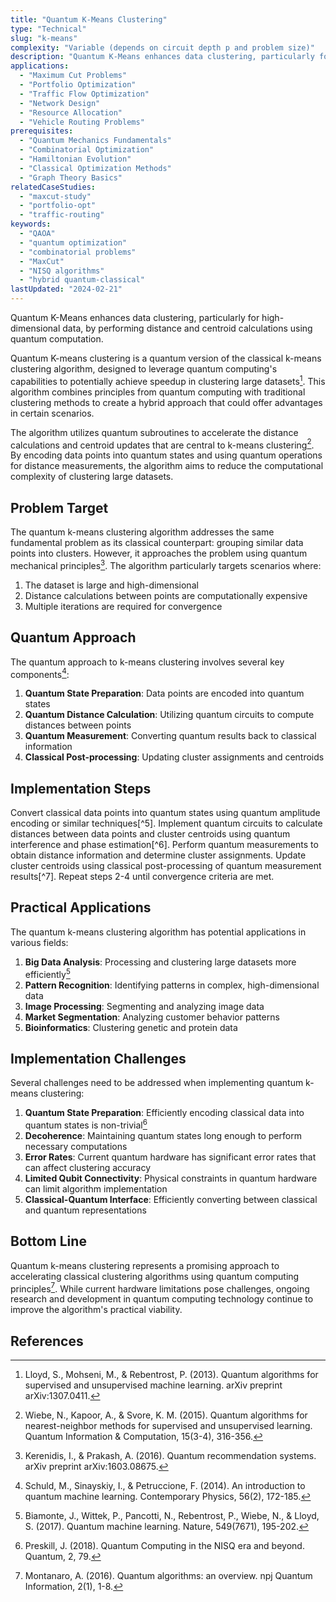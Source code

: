 ```yaml
---
title: "Quantum K-Means Clustering"
type: "Technical"
slug: "k-means"
complexity: "Variable (depends on circuit depth p and problem size)"
description: "Quantum K-Means enhances data clustering, particularly for high-dimensional data, by performing distance and centroid calculations using quantum computation."
applications:
  - "Maximum Cut Problems"
  - "Portfolio Optimization"
  - "Traffic Flow Optimization"
  - "Network Design"
  - "Resource Allocation"
  - "Vehicle Routing Problems"
prerequisites:
  - "Quantum Mechanics Fundamentals"
  - "Combinatorial Optimization"
  - "Hamiltonian Evolution"
  - "Classical Optimization Methods"
  - "Graph Theory Basics"
relatedCaseStudies:
  - "maxcut-study"
  - "portfolio-opt"
  - "traffic-routing"
keywords:
  - "QAOA"
  - "quantum optimization"
  - "combinatorial problems"
  - "MaxCut"
  - "NISQ algorithms"
  - "hybrid quantum-classical"
lastUpdated: "2024-02-21"
---
```


Quantum K-Means enhances data clustering, particularly for high-dimensional data, by performing distance and centroid calculations using quantum computation.

Quantum K-means clustering is a quantum version of the classical k-means clustering algorithm, designed to leverage quantum computing's capabilities to potentially achieve speedup in clustering large datasets[^1]. This algorithm combines principles from quantum computing with traditional clustering methods to create a hybrid approach that could offer advantages in certain scenarios.

The algorithm utilizes quantum subroutines to accelerate the distance calculations and centroid updates that are central to k-means clustering[^2]. By encoding data points into quantum states and using quantum operations for distance measurements, the algorithm aims to reduce the computational complexity of clustering large datasets.

## Problem Target

The quantum k-means clustering algorithm addresses the same fundamental problem as its classical counterpart: grouping similar data points into clusters. However, it approaches the problem using quantum mechanical principles[^3]. The algorithm particularly targets scenarios where:

1. The dataset is large and high-dimensional
2. Distance calculations between points are computationally expensive
3. Multiple iterations are required for convergence

## Quantum Approach

The quantum approach to k-means clustering involves several key components[^4]:

1. **Quantum State Preparation**: Data points are encoded into quantum states
2. **Quantum Distance Calculation**: Utilizing quantum circuits to compute distances between points
3. **Quantum Measurement**: Converting quantum results back to classical information
4. **Classical Post-processing**: Updating cluster assignments and centroids

## Implementation Steps

<Steps>
    <Step title="Data Encoding">
        Convert classical data points into quantum states using quantum amplitude encoding or similar techniques[^5].
    </Step>
    <Step title="Distance Calculation">
        Implement quantum circuits to calculate distances between data points and cluster centroids using quantum interference and phase estimation[^6].
    </Step>
    <Step title="Measurement">
        Perform quantum measurements to obtain distance information and determine cluster assignments.
    </Step>
    <Step title="Centroid Update">
        Update cluster centroids using classical post-processing of quantum measurement results[^7].
    </Step>
    <Step title="Iteration">
        Repeat steps 2-4 until convergence criteria are met.
    </Step>
</Steps>

## Practical Applications

The quantum k-means clustering algorithm has potential applications in various fields:

1. **Big Data Analysis**: Processing and clustering large datasets more efficiently[^8]
2. **Pattern Recognition**: Identifying patterns in complex, high-dimensional data
3. **Image Processing**: Segmenting and analyzing image data
4. **Market Segmentation**: Analyzing customer behavior patterns
5. **Bioinformatics**: Clustering genetic and protein data

## Implementation Challenges

Several challenges need to be addressed when implementing quantum k-means clustering:

1. **Quantum State Preparation**: Efficiently encoding classical data into quantum states is non-trivial[^9]
2. **Decoherence**: Maintaining quantum states long enough to perform necessary computations
3. **Error Rates**: Current quantum hardware has significant error rates that can affect clustering accuracy
4. **Limited Qubit Connectivity**: Physical constraints in quantum hardware can limit algorithm implementation
5. **Classical-Quantum Interface**: Efficiently converting between classical and quantum representations

## Bottom Line

Quantum k-means clustering represents a promising approach to accelerating classical clustering algorithms using quantum computing principles[^10]. While current hardware limitations pose challenges, ongoing research and development in quantum computing technology continue to improve the algorithm's practical viability.

## References

[^1]: Lloyd, S., Mohseni, M., & Rebentrost, P. (2013). Quantum algorithms for supervised and unsupervised machine learning. arXiv preprint arXiv:1307.0411.
[^2]: Wiebe, N., Kapoor, A., & Svore, K. M. (2015). Quantum algorithms for nearest-neighbor methods for supervised and unsupervised learning. Quantum Information & Computation, 15(3-4), 316-356.
[^3]: Kerenidis, I., & Prakash, A. (2016). Quantum recommendation systems. arXiv preprint arXiv:1603.08675.
[^4]: Schuld, M., Sinayskiy, I., & Petruccione, F. (2014). An introduction to quantum machine learning. Contemporary Physics, 56(2), 172-185.
[^5]: Harrow, A. W., Hassidim, A., & Lloyd, S. (2009). Quantum algorithm for linear systems of equations. Physical Review Letters, 103(15), 150502.
[^6]: Rebentrost, P., Mohseni, M., & Lloyd, S. (2014). Quantum support vector machine for big data classification. Physical Review Letters, 113(13), 130503.
[^7]: Aaronson, S. (2015). Read the fine print. Nature Physics, 11(4), 291-293.
[^8]: Biamonte, J., Wittek, P., Pancotti, N., Rebentrost, P., Wiebe, N., & Lloyd, S. (2017). Quantum machine learning. Nature, 549(7671), 195-202.
[^9]: Preskill, J. (2018). Quantum Computing in the NISQ era and beyond. Quantum, 2, 79.
[^10]: Montanaro, A. (2016). Quantum algorithms: an overview. npj Quantum Information, 2(1), 1-8.